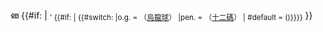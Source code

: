 [[Image:Soccerball shade silver.svg|13px|銀球|link=]] <!--
-->{{#if: {{{1|<noinclude>-</noinclude>}}} | <small style="vertical-align:middle">{{{1}}}' {{#if: {{{2|}}}| {{#switch: {{{2|}}} |o.g. = （[[烏龍球]]） |pen. = （[[十二碼]]） | #default = ({{{2}}})}}}}</small>
}}<noinclude>
{{documentation}}
</noinclude>